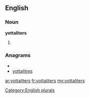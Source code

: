 ==English==

===Noun===
'''yottaliters'''

# {{plural of|[[yottaliter]]}}

===Anagrams===
* {{alphagram|aeilorsttty}}
* [[yottalitres#English|yottalitres]]

[[Category:English plurals]]

[[ar:yottaliters]]
[[fr:yottaliters]]
[[my:yottaliters]]